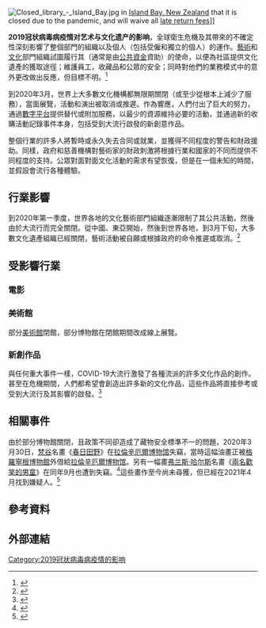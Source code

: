 {{NoteTA
|T=zh-hans:2019冠状病毒病疫情对艺术与文化遗产的影响;zh-hant:嚴重特殊傳染性肺炎疫情對藝術文化遺產的影響}}
{{Multiple issues|
{{Expand language|1=en|time=2021-01-24T10:16:36+00:00}}
{{Original research|time=2021-01-24T10:16:36+00:00}}
}}
[[File:Closed_library_-_Island_Bay.jpg|alt=]] in [[Island_Bay,_New_Zealand|Island Bay, New Zealand]] that it is closed due to the pandemic, and will waive all [[Late_fees|late return fees]]]]

{{2019冠状病毒病疫情邊欄|expanded=impacts}}

'''2019冠状病毒病疫情对艺术与文化遗产的影响'''，全球衛生危機及其帶來的不確定性深刻影響了整個部門的組織以及個人（包括受僱和獨立的個人）的運作。[[藝術|藝術]]和[[文化|文化]]部門組織試圖履行其（通常是由[[公共資金|公共資金]]資助）的使命，以便為社區提供文化遺產的獲取途徑；維護員工，收藏品和公眾的安全；同時對他們的業務模式中的意外更改做出反應，但目標不明。<ref>{{Cite web|url=https://www.ica.org/en/what-archive/archives-are-accessible-search-the-map|title=Archives are Accessible|website=www.ica.org|publisher=[[International_Council_on_Archives|International Council on Archives]]|url-status=live|archive-url=https://web.archive.org/web/20200414084458/https://www.ica.org/en/what-archive/archives-are-accessible-search-the-map|archive-date=14 April 2020|access-date=19 April 2020}}</ref>

到2020年3月，世界上大多數文化機構都無限期關閉（或至少從根本上減少了服務），當面展覽，活動和演出被取消或推遲。作為響應，人們付出了巨大的努力，通過[[數字平台|數字平台]]提供替代或附加服務，以最少的資源維持必要的活動，並通過新的收購活動記錄事件本身，包括受到大流行啟發的新創意作品。

整個行業的許多人將暫時或永久失去合同或就業，並獲得不同程度的警告和財政援助。同樣，政府和慈善機構對藝術家的財政刺激將根據行業和國家的不同而提供不同程度的支持。公眾對面對面文化活動的需求有望恢復，但是在一個未知的時間，並假設會流行各種體驗。

==行業影響==

到2020年第一季度，世界各地的文化藝術部門組織逐漸限制了其公共活動，然後由於大流行而完全關閉。從中國、東亞開始，然後到世界各地，到3月下旬，大多數文化遺產組織已經關閉，藝術活動被自願或根據政府的命令推遲或取消。<ref name="IFLA">{{cite web|url=https://www.ifla.org/covid-19-and-libraries|title=COVID-19 and the Global Library Field|publisher=[[International_Federation_of_Library_Associations_and_Institutions|IFLA]]|access-date=3 April 2020|archive-url=https://web.archive.org/web/20200404123805/https://www.ifla.org/covid-19-and-libraries|archive-date=4 April 2020|url-status=live}}</ref>

== 受影響行業 ==
=== 電影 ===
{{main|2019冠状病毒病疫情对电影业的影响}}

=== 美術館 ===
部分[[美術館|美術館]]閉館，部分博物館在閉館期間改成線上展覽。

=== 新創作品 ===

與任何重大事件一樣，COVID-19大流行激發了各種流派的許多文化作品的創作。甚至在危機期間，人們都希望會創造出許多新的文化作品，這些作品將直接參考或受到大流行及其影響的啟發。<ref>{{Cite news|last=Dye|first=Josh|url=https://www.smh.com.au/culture/art-and-design/perplexing-and-confusing-art-gallery-of-nsw-director-grapples-with-coronavirus-crisis-20200327-p54emd.html|title='Perplexing and confusing': Art Gallery of NSW director grapples with coronavirus crisis|date=28 March 2020|work=The Sydney Morning Herald|access-date=29 March 2020|url-status=live|archive-url=https://web.archive.org/web/20200328225135/https://www.smh.com.au/culture/art-and-design/perplexing-and-confusing-art-gallery-of-nsw-director-grapples-with-coronavirus-crisis-20200327-p54emd.html|archive-date=28 March 2020}}</ref>

== 相關事件 ==
由於部分博物館關閉，且政策不同卻造成了藏物安全標準不一的問題，2020年3月30日，[[梵谷|梵谷]]名畫《[[春日田野|春日田野]]》在[[拉倫辛厄爾博物馆|拉倫辛厄爾博物馆]]失竊，當時這幅油畫正被[[格羅寧根博物館|格羅寧根博物館]]外借給[[拉倫辛厄爾博物馆|拉倫辛厄爾博物馆]]。另有一幅畫[[弗兰斯·哈尔斯|弗兰斯·哈尔斯]]名畫《[[兩名歡笑的男童|兩名歡笑的男童]]》在同年9月也遭到失竊。<ref name="England Emergency">{{cite web|url=https://news.artnet.com/art-world/arts-council-england-emergency-relief-fund-1814829|title=Arts Council England Has Launched a $190 Million Emergency Relief Package for Creative Organizations and Artists|date=2 March 2020|website=artnet News|language=en-US|access-date=27 March 2020|archive-url=https://web.archive.org/web/20200327135630/https://news.artnet.com/art-world/arts-council-england-emergency-relief-fund-1814829|archive-date=27 March 2020|url-status=live}}</ref>這些畫作至今尚未尋獲，但已經在2021年4月找到嫌疑人。<ref>{{Cite news|last=Boffey|first=Daniel|date=7 April 2021|title=Dutch police arrest man over £18m theft of Van Gogh and Hals paintings|work=The Guardian (Australia)|url=https://www.theguardian.com/artanddesign/2021/apr/06/dutch-police-arrest-man-theft-van-gogh-hals-paintings-laughing-boys-parsonage-garden?CMP=Share_iOSApp_Other|url-status=live|accessdate=2021-06-05|archive-date=2021-06-05|archive-url=https://web.archive.org/web/20210605171649/https://www.theguardian.com/artanddesign/2021/apr/06/dutch-police-arrest-man-theft-van-gogh-hals-paintings-laughing-boys-parsonage-garden?CMP=Share_iOSApp_Other}}</ref>

== 參考資料 ==
{{reflist}}

== 外部連結 ==

{{COVID-19}}

{{DEFAULTSORT:Impact of the 2019-20 coronavirus pandemic on television}}
[[Category:2019冠状病毒病疫情的影响|Category:2019冠状病毒病疫情的影响]]